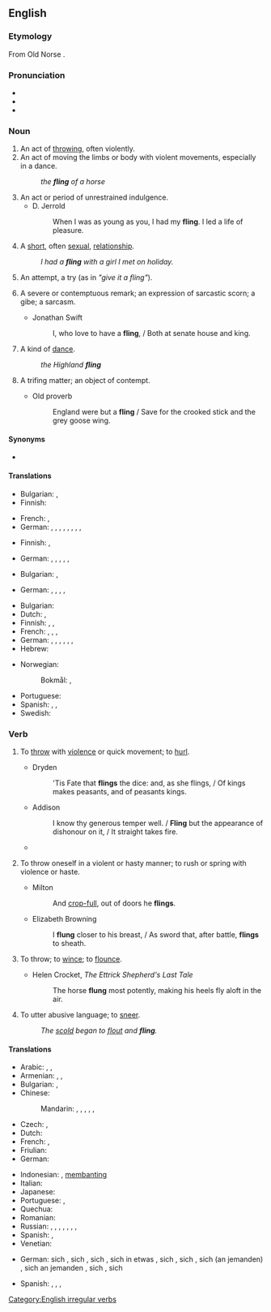 {{also|Fling}}
==English==

===Etymology===
From Old Norse {{m|non|flengja}}.

===Pronunciation===
* {{IPA|/ˈflɪŋ/|lang=en}}
* {{audio|en-us-fling.ogg|Audio (US)|lang=en}}
* {{rhymes|ɪŋ|lang=en}}

===Noun===
{{en-noun}}

# An act of [[throw]]ing, often violently.
# An act of moving the limbs or body with violent movements, especially in a dance.
#: ''the '''fling''' of a horse''
# An act or period of unrestrained indulgence.
#* D. Jerrold
#*: When I was as young as you, I had my '''fling'''. I led a life of pleasure.
# A [[short]], often [[sexual]], [[relationship]].
#: ''I had a '''fling''' with a girl I met on holiday.''
# {{lb|en|figuratively}} An attempt, a try (as in ''"give it a fling"'').
# {{lb|en|obsolete}} A severe or contemptuous remark; an expression of sarcastic scorn; a gibe; a sarcasm.
#* Jonathan Swift
#*: I, who love to have a '''fling''', / Both at senate house and king.
# A kind of [[dance]].
#: ''the Highland '''fling'''''
# {{lb|en|obsolete}} A trifing matter; an object of contempt.
#* Old proverb
#*: England were but a '''fling''' / Save for the crooked stick and the grey goose wing.

====Synonyms====
* {{l|en|hookup}}

====Translations====
{{trans-top|act of throwing}}
* Bulgarian: {{t+|bg|хвърляне|n}}, {{t+|bg|мятане|n}}
* Finnish: {{t+|fi|heitto}}
{{trans-mid}}
* French: {{t+|fr|jet}}, {{t+|fr|lancé}}
* German: {{t+|de|Schleudern|n}}, {{t+|de|Wurf|m}}, {{t|de|Werfen|n}}, {{t|de|Hinschleudern|n}}, {{t|de|Hinwerfen|n}}, {{t|de|Herumwerfen|n}}, {{t+|de|Schwingen|n}}, {{t+|de|Stossen|n}}, {{t+|de|Stoß|m}}
{{trans-bottom}}

{{trans-top|act of moving the limbs or body with violent movements}}
* Finnish: {{t+|fi|sätkiminen}}, {{t|fi|sätke}}
{{trans-mid}}
* German: {{t|de|ruckartige Bewegung|f}}, {{t+|de|Schwung|m}}, {{t+|de|Schwingen|n}}, {{t|de|Schütteln|n}}, {{t|de|Schlagen|n}}, {{t+|de|Reissen|n}}
{{trans-bottom}}

{{trans-top|act of unrestrained indulgence}}
* Bulgarian: {{t+|bg|веселие|n}}, {{t+|bg|развлечение|n}}
{{trans-mid}}
* German: {{t+|de|Spaß|m}}, {{t|de|wilde Zeit|f}}, {{t|de|ausgelassene Zeit|f}}, {{t+|de|Sause|f}}, {{t+|de|Gaudi|f}}
{{trans-bottom}}

{{trans-top|short sexual relationship}}
* Bulgarian: {{t+|bg|флирт|m|sc=Cyrl}}
* Dutch: {{t+|nl|slippertje|n}}, {{t+|nl|avontuurtje|n}}
* Finnish: {{t|fi|pikasuhde}}, {{t+|fi|säätö}}, {{t+|fi|hoito}}
* French: {{t+|fr|aventure|f}}, {{t+|fr|passade|f}}, {{t+|fr|liaison|f}}, {{t+|fr|amourette|f}}
* German: {{t+|de|Affäre|f}}, {{t+|de|Liebelei|f}}, {{t|de|Liebschaft|f}}, {{t+|de|Seitensprung|f}}, {{t|de|Krösken|n}}, {{t+|de|Techtelmechtel|n}}, {{t+|de|Bettgeschichte|f}}
* Hebrew: {{t+|he|סטוץ|m|tr=stutz}}
{{trans-mid}}
* Norwegian:
*: Bokmål: {{t+|nb|eventyr|n}}, {{t+|nb|affære|m}}
* Portuguese: {{t+|pt|caso|m}}
* Spanish: {{t+|es|aventura|f}}, {{t+|es|lío|m}}, {{t+|es|rollo|m}}
* Swedish: {{t+|sv|fläng|n}}
{{trans-bottom}}

===Verb===
{{en-verb|flings|flinging|flung}}

# {{lb|en|transitive}} To [[throw]] with [[violence]] or quick movement; to [[hurl]].
#* Dryden
#*: 'Tis Fate that '''flings''' the dice: and, as she flings, / Of kings makes peasants, and of peasants kings.
#* Addison
#*: I know thy generous temper well. / '''Fling''' but the appearance of dishonour on it, / It straight takes fire.
#* {{quote-text|year=2011|author=Tom Fordyce|title=Rugby World Cup 2011: England 12-19 France|url=http://news.bbc.co.uk/sport1/hi/rugby_union/15210221.stm|passage=Wilkinson was struggling, sending the re-start straight into touch and '''flinging''' a pass the same way, and France then went close to the first try of the contest as Clerc took a long pass out on the left and was just bundled into touch by the corner flag.}}
# {{lb|en|intransitive|archaic}} To throw oneself in a violent or hasty manner; to rush or spring with violence or haste.
#* Milton
#*: And [[crop-full]], out of doors he '''flings'''.
#* Elizabeth Browning
#*: I '''flung''' closer to his breast, / As sword that, after battle, '''flings''' to sheath.
# {{lb|en|intransitive|archaic}} To throw; to [[wince]]; to [[flounce]].
#* Helen Crocket, ''The Ettrick Shepherd's Last Tale''
#*: The horse '''flung''' most potently, making his heels fly aloft in the air.
# {{lb|en|intransitive|archaic}} To utter abusive language; to [[sneer]].
#: ''The [[scold]] began to [[flout]] and '''fling'''.''

====Translations====
{{trans-top|to throw with violence or quick movement; to hurl}}
* Arabic: {{t+|ar|صَبَّ}}, {{t|ar|رَمَّى}}, {{t+|ar|اِنْدَفَعَ}}
* Armenian: {{t+|hy|շպրտել}}, {{t+|hy|նետել}}, {{t+|hy|գցել}}
* Bulgarian: {{t+|bg|хвърлям|sc=Cyrl}}, {{t+|bg|запращам|sc=Cyrl}}
* Chinese:
*: Mandarin: {{t+|cmn|拋|sc=Hani}}, {{t+|cmn|抛|tr=pāo|sc=Hani}}, {{t+|cmn|投|tr=tóu|sc=Hani}}, {{t+|cmn|鑄|sc=Hani}}, {{t+|cmn|铸|tr=zhù|sc=Hani}}, {{t+|cmn|扔|tr=rēng|sc=Hani}}
* Czech: {{t|cs|mrštit}}, {{t+|cs|hodit}}
* Dutch: {{t+|nl|smijten}}
* French: {{t+|fr|jeter}}, {{t+|fr|balancer}}
* Friulian: {{t|fur|slançâ}}
* German: {{t+|de|schleudern}}
{{trans-mid}}
* Indonesian: {{t+|id|banting}}, [[banting|membanting]]
* Italian: {{t|it|slanciare}}
* Japanese: {{t+|ja|投げる|tr=[[なげる]], nageru}}
* Portuguese: {{t+|pt|arremessar}}, {{t+|pt|lançar}}
* Quechua: {{t|qu|chuqay}}
* Romanian: {{t+|ro|arunca}}
* Russian: {{t+|ru|броса́ть|impf}}, {{t+|ru|бро́сить|pf}}, {{t+|ru|кида́ть|impf}}, {{t+|ru|ки́нуть|pf}}, {{t+|ru|мета́ть|impf}}, {{t+|ru|метну́ть|pf}}, {{t+|ru|швыря́ть|impf}}, {{t+|ru|швырну́ть|pf}}
* Spanish: {{t+|es|aventar}}, {{t+|es|lanzar}}
* Venetian: {{t|vec|slansar}}
{{trans-bottom}}

{{trans-top|to throw oneself in a violent or hasty manner; to rush or spring with violence or haste}}
* German: sich {{t+|de|werfen}}, sich {{t|de|hinwerfen}}, sich {{t|de|hinschleudern}}, sich in etwas {{t+|de|stürzen}}, sich {{t+|de|hinunterwerfen}}, sich {{t|de|hinunterstürzen}}, sich (an jemanden) {{t|de|heranwerfen}}, sich an jemanden {{t|de|ranwerfen}}, sich {{t|de|herumwerfen}}, sich {{t|de|fallen lassen}}
{{trans-mid}}
* Spanish: {{t+|es|tirarse}}, {{t+|es|lanzarse}}, {{t+|es|echarse}}, {{t+|es|arrojarse}}
{{trans-bottom}}

[[Category:English irregular verbs]]
